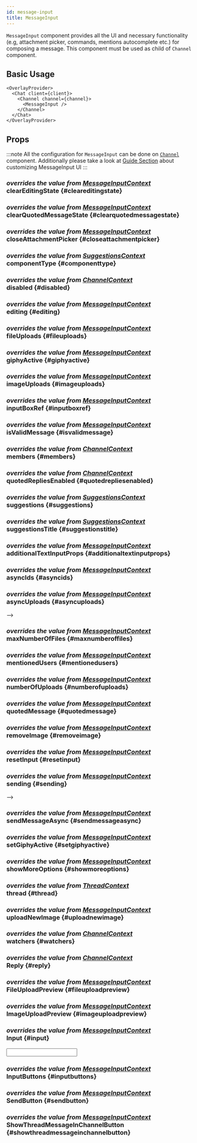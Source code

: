 ```yaml
---
id: message-input
title: MessageInput
---
```






`MessageInput` component provides all the UI and necessary functionality (e.g, attachment picker, commands, mentions autocomplete etc.) for composing a message.
This component must be used as child of `Channel` component.

## Basic Usage

```tsx
<OverlayProvider>
  <Chat client={client}>
    <Channel channel={channel}>
      <MessageInput />
    </Channel>
  </Chat>
</OverlayProvider>
```

## Props

:::note
All the configuration for `MessageInput` can be done on [`Channel`](../core-components/channel.mdx) component. Additionally please take a look at [Guide Section](../guides/message_input.mdx) about customizing MessageInput UI
:::

### <div class="label description">_overrides the value from [MessageInputContext](../contexts/message_input_context.mdx#cleareditingstate)_</div> clearEditingState {#cleareditingstate}

<ClearEditingState />

### <div class="label description">_overrides the value from [MessageInputContext](../contexts/message_input_context.mdx#clearquotedmessagestate)_</div> clearQuotedMessageState {#clearquotedmessagestate}

<ClearQuotedMessageState />

### <div class="label description">_overrides the value from [MessageInputContext](../contexts/message_input_context.mdx#closeattachmentpicker)_</div> closeAttachmentPicker {#closeattachmentpicker}

<CloseAttachmentPicker />

### <div class="label description">_overrides the value from [SuggestionsContext](../contexts/suggestions_context.mdx#componenttype)_</div> componentType {#componenttype}

<ComponentType />

### <div class="label description">_overrides the value from [ChannelContext](../contexts/channel_context.mdx#disabled)_</div> disabled {#disabled}

<Disabled />

### <div class="label description">_overrides the value from [MessageInputContext](../contexts/message_input_context.mdx#editing)_</div> editing {#editing}

<Editing />

### <div class="label description">_overrides the value from [MessageInputContext](../contexts/message_input_context.mdx#fileuploads)_</div> fileUploads {#fileuploads}

<FileUploads />

### <div class="label description">_overrides the value from [MessageInputContext](../contexts/message_input_context.mdx#giphyactive)_</div> giphyActive {#giphyactive}

<GiphyActive />

### <div class="label description">_overrides the value from [MessageInputContext](../contexts/message_input_context.mdx#imageuploads)_</div> imageUploads {#imageuploads}

<ImageUploads />

### <div class="label description">_overrides the value from [MessageInputContext](../contexts/message_input_context.mdx#inputboxref)_</div> inputBoxRef {#inputboxref}

<InputBoxRef />

### <div class="label description">_overrides the value from [MessageInputContext](../contexts/message_input_context.mdx#isvalidmessage)_</div> isValidMessage {#isvalidmessage}

<IsValidMessage />

### <div class="label description">_overrides the value from [ChannelContext](../contexts/channel_context.mdx#members)_</div> members {#members}

<Members />

### <div class="label description">_overrides the value from [ChannelContext](../contexts/messages_context.mdx#quotedrepliesenabled)_</div> quotedRepliesEnabled {#quotedrepliesenabled}

<QuotedRepliesEnabled />

### <div class="label description">_overrides the value from [SuggestionsContext](../contexts/suggestions_context.mdx#suggestions)_</div> suggestions {#suggestions}

<Suggestions />

### <div class="label description">_overrides the value from [SuggestionsContext](../contexts/suggestions_context.mdx#suggestionstitle)_</div> suggestionsTitle {#suggestionstitle}

<SuggestionsTitle />

### <div class="label description">_overrides the value from [MessageInputContext](../contexts/message_input_context.mdx#additionaltextinputprops)_</div> additionalTextInputProps {#additionaltextinputprops}

<AdditionalTextInputProps />

### <div class="label description">_overrides the value from [MessageInputContext](../contexts/message_input_context.mdx#asyncids)_</div> asyncIds {#asyncids}

<AsyncIds />

### <div class="label description">_overrides the value from [MessageInputContext](../contexts/message_input_context.mdx#asyncuploads)_</div> asyncUploads {#asyncuploads}

<AsyncUploads /> -->


### <div class="label description">_overrides the value from [MessageInputContext](../contexts/message_input_context.mdx#maxnumberoffiles)_</div> maxNumberOfFiles {#maxnumberoffiles}

<MaxNumberOfFiles />

### <div class="label description">_overrides the value from [MessageInputContext](../contexts/message_input_context.mdx#mentionedusers)_</div> mentionedUsers {#mentionedusers}

<MentionedUsers />

### <div class="label description">_overrides the value from [MessageInputContext](../contexts/message_input_context.mdx#numberofuploads)_</div> numberOfUploads {#numberofuploads}

<NumberOfUploads />

### <div class="label description">_overrides the value from [MessageInputContext](../contexts/message_input_context.mdx#quotedmessage)_</div> quotedMessage {#quotedmessage}

<QuotedMessage />

### <div class="label description">_overrides the value from [MessageInputContext](../contexts/message_input_context.mdx#removeimage)_</div> removeImage {#removeimage}

<RemoveImage />

### <div class="label description">_overrides the value from [MessageInputContext](../contexts/message_input_context.mdx#resetinput)_</div> resetInput {#resetinput}

<ResetInput />

### <div class="label description">_overrides the value from [MessageInputContext](../contexts/message_input_context.mdx#sending)_</div> sending {#sending}

<Sending /> -->

### <div class="label description">_overrides the value from [MessageInputContext](../contexts/message_input_context.mdx#sendmessageasync)_</div> sendMessageAsync {#sendmessageasync}

<SendMessageAsync />

### <div class="label description">_overrides the value from [MessageInputContext](../contexts/message_input_context.mdx#setgiphyactive)_</div> setGiphyActive {#setgiphyactive}

<SetGiphyActive />

### <div class="label description">_overrides the value from [MessageInputContext](../contexts/message_input_context.mdx#showmoreoptions)_</div> showMoreOptions {#showmoreoptions}

<ShowMoreOptions />

### <div class="label description">_overrides the value from [ThreadContext](../contexts/message_input_context.mdx#thread)_</div> thread {#thread}

<Thread />

### <div class="label description">_overrides the value from [MessageInputContext](../contexts/message_input_context.mdx#uploadnewimage)_</div> uploadNewImage {#uploadnewimage}

<UploadNewImage />

### <div class="label description">_overrides the value from [ChannelContext](../contexts/channel_context.mdx#watchers)_</div> watchers {#watchers}

<Watchers />

### <div class="label description">_overrides the value from [ChannelContext](../contexts/messages_context.mdx#reply)_</div> Reply {#reply}

<Reply />

### <div class="label description">_overrides the value from [MessageInputContext](../contexts/message_input_context.mdx#fileuploadpreview)_</div> FileUploadPreview {#fileuploadpreview}

<FileUploadPreview />

### <div class="label description">_overrides the value from [MessageInputContext](../contexts/message_input_context.mdx#imageuploadpreview)_</div> ImageUploadPreview {#imageuploadpreview}

<ImageUploadPreview />

### <div class="label description">_overrides the value from [MessageInputContext](../contexts/message_input_context.mdx#input)_</div> Input {#input}

<Input />

### <div class="label description">_overrides the value from [MessageInputContext](../contexts/message_input_context.mdx#inputbuttons)_</div> InputButtons {#inputbuttons}

<InputButtons />

### <div class="label description">_overrides the value from [MessageInputContext](../contexts/message_input_context.mdx#sendbutton)_</div> SendButton {#sendbutton}

<SendButton />

### <div class="label description">_overrides the value from [MessageInputContext](../contexts/message_input_context.mdx#showthreadmessageinchannelbutton)_</div> ShowThreadMessageInChannelButton {#showthreadmessageinchannelbutton}

<ShowThreadMessageInChannelButton />